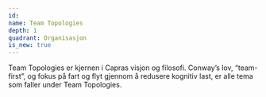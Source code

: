 ```yaml
---
id:
name: Team Topologies
depth: 1
quadrant: Organisasjon
is_new: true
---
```


Team Topologies er kjernen i Capras visjon og filosofi.
Conway’s lov, “team-first”, og fokus på fart og flyt gjennom å redusere kognitiv last, er alle tema som faller under Team Topologies.
